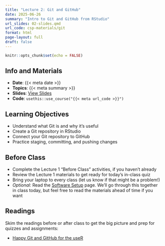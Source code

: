 ```yaml
---
title: "Lecture 2: Git and GitHub"
date: 2025-06-26
summary: "Intro to Git and GitHub from RStudio"
url_slides: 02-slides.qmd
url_code: csp-materials/git
format: html
page-layout: full
draft: false
---
```


```r
knitr::opts_chunk$set(echo = FALSE)
```

## Info and Materials

* **Date**: {{< meta date >}}
* **Topics**: {{< meta summary >}}
* **Slides**: [View Slides]({{< meta url_slides >}})
* **Code**: `usethis::use_course("{{< meta url_code >}}")`


## Learning Objectives

- Understand what Git is and why it's useful
- Create a Git repository in RStudio
- Connect your Git repository to GitHub
- Practice staging, committing, and pushing changes


## Before Class

- Complete the Lecture 1 "Before Class" activities, if you haven't already
- Review the Lecture 1 materials to get ready for today's in-class quiz
- Bring your laptop to every class (let us know if that might be a problem!)
- *Optional:* Read the [Software Setup](../setup/index.qmd) page. We'll go through this together in class today, but feel free to read the materials ahead of time if you want


## Readings

Skim the readings before or after class to get the big picture and prep for quizzes and assignments:

- [Happy Git and GitHub for the useR](https://happygitwithr.com/)
